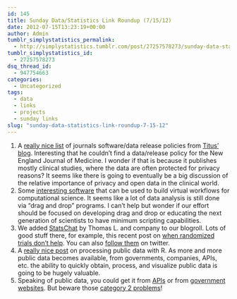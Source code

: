```yaml
---
id: 145
title: Sunday Data/Statistics Link Roundup (7/15/12)
date: 2012-07-15T13:23:19+00:00
author: Admin
tumblr_simplystatistics_permalink:
  - http://simplystatistics.tumblr.com/post/27257578273/sunday-data-statistics-link-roundup-7-15-12
tumblr_simplystatistics_id:
  - 27257578273
dsq_thread_id:
  - 947754663
categories:
  - Uncategorized
tags:
  - data
  - links
  - projects
  - sunday links
slug: "sunday-data-statistics-link-roundup-7-15-12"
---
```

  1. A <a href="http://ivory.idyll.org/blog/journal-data-policies.html" target="_blank">really nice list</a> of journals software/data release policies from <a href="http://ivory.idyll.org/blog/" target="_blank">Titus&#8217; blog</a>. Interesting that he couldn&#8217;t find a data/release policy for the New England Journal of Medicine. I wonder if that is because it publishes mostly clinical studies, where the data are often protected for privacy reasons? It seems like there is going to eventually be a big discussion of the relative importance of privacy and open data in the clinical world. 
  2. Some <a href="http://www.mygrid.org.uk/" target="_blank">interesting software</a> that can be used to build virtual workflows for computational science. It seems like a lot of data analysis is still done via &#8220;drag and drop&#8221; programs. I can&#8217;t help but wonder if our effort should be focused on developing drag and drop or educating the next generation of scientists to have minimum scripting capabilities. 
  3. We added <a href="http://www.statschat.org.nz/" target="_blank">StatsChat</a> by Thomas L. and company to our blogroll. Lots of good stuff there, for example, this recent post on <a href="http://www.statschat.org.nz/2012/07/13/when-randomized-trials-dont-help/" target="_blank">when randomized trials don&#8217;t help</a>. You can also <a href="https://twitter.com/statschat" target="_blank">follow them</a> on twitter.  
  4. A <a href="http://www.premiersoccerstats.com/wordpress/?p=925&utm_source=rss&utm_medium=rss&utm_campaign=processing-public-data-with-r" target="_blank">really nice post</a> on processing public data with R. As more and more public data becomes available, from governments, companies, APIs, etc. the ability to quickly obtain, process, and visualize public data is going to be hugely valuable. 
  5. Speaking of public data, you could get it from <a href="http://simplystatistics.org/post/11237403492/apis" target="_blank">APIs</a> or from <a href="http://simplystatistics.org/post/15182715327/list-of-cities-states-with-open-data-help-me-find" target="_blank">government websites</a>. But beware those <a href="http://simplystatistics.org/post/26068033590/motivating-statistical-projects" target="_blank">category 2 problems</a>! 
